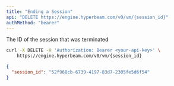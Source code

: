 ```yaml
---
title: "Ending a Session"
api: "DELETE https://engine.hyperbeam.com/v0/vm/{session_id}"
authMethod: "bearer"
---
```


<Param path="session_id" type="string">

The ID of the session that was terminated

</Param>

<RequestExample>

```bash cURL
curl -X DELETE -H 'Authorization: Bearer <your-api-key>' \
    https://engine.hyperbeam.com/v0/vm/{session_id}
```

</RequestExample>

<ResponseExample>

```json Response Example
{
  "session_id": "52f968cb-6739-4197-83d7-2305fe5d6f54"
}
```

</ResponseExample>

